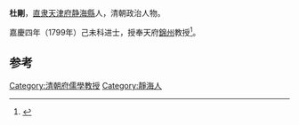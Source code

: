 '''杜剛'''，[[直隶|直隶]][[天津府|天津府]][[静海縣|静海縣]]人，清朝政治人物。

嘉慶四年（1799年）己未科进士，授奉天府[[錦州|錦州]]教授<ref>{{cite book|author1=天津市地方志编修委员会办公室|title=天津区县旧志点校 武清县志·静海县志|date=2008年6月|publisher=天津：天津社会科学院出版社|isbn=978-7-80688-393-8|pages=386|accessdate=2016-03-24}}</ref>。

==参考==
{{reflist}}
{{清朝人物小作品}}
{{嘉慶四年己未科殿試金榜}}
{{DEFAULTSORT:Du杜}}
[[Category:清朝府儒學教授|Category:清朝府儒學教授]]
[[Category:靜海人|Category:靜海人]]